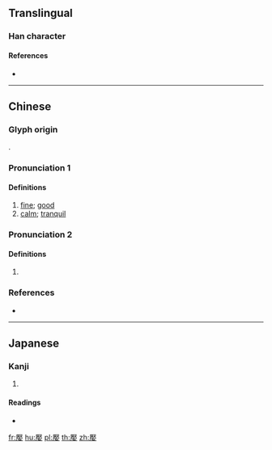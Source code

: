 ==Translingual==

===Han character===
{{Han char|rn=38|rad=女|as=14|sn=17|four=71404|canj=MKV|ids=⿸厭女}}

====References====
* {{Han ref|kx=0273.010|dkj=06825|dj=0541.070|hdz=21086.060|uh=5B2E|ud=23342|bh=ECD6|bd=60630}}

----

==Chinese==
{{zh-forms}}

===Glyph origin===
{{Han etym}}
{{Han compound|厭|女|c1=p|c2=s|t2=female|ls=psc}}.

===Pronunciation 1===
{{zh-pron
|m=yān
|c=jim1
|mc=1
|oc=n,1
|cat=a
}}

====Definitions====
{{zh-hanzi}}

# [[fine]]; [[good]]
# [[calm]]; [[tranquil]]

===Pronunciation 2===
{{zh-pron
|m=yàn
|c=jim3
|mc=2
|oc=n,2
|cat=n
}}

====Definitions====
{{zh-hanzi}}

# {{zh-only|嬮嬱|[[beauty]]}}

===References===
* {{R:yue:Hanzi}}

----

==Japanese==

===Kanji===
{{ja-kanji|grade=|rs=女14}}

# {{defn|lang=ja|sort=女14}}

====Readings====
* {{ja-readings|on=[[えん]] (en), [[えふ]] (efu)|kun=[[みめよい]] (mimeyoi)}}

[[fr:嬮]]
[[hu:嬮]]
[[pl:嬮]]
[[th:嬮]]
[[zh:嬮]]